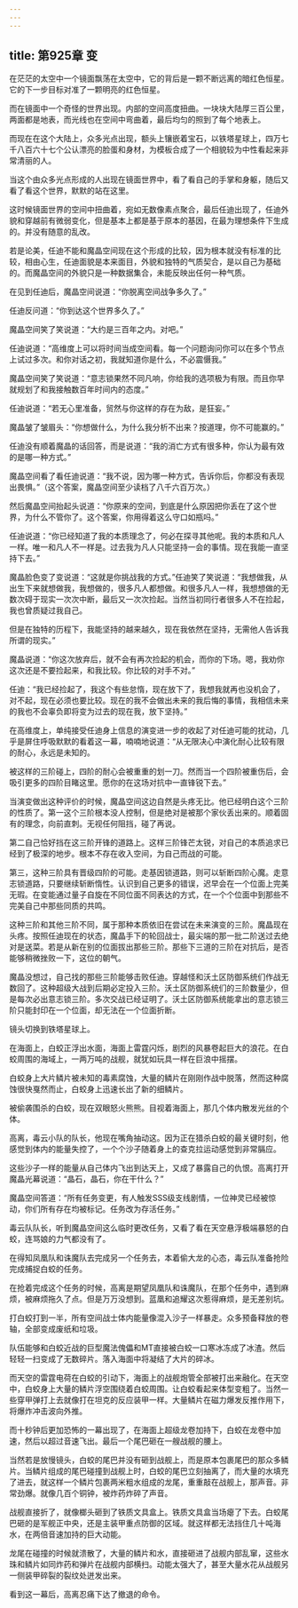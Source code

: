 ```yaml
---
---
---
```

title: 第925章 变
---



在茫茫的太空中一个镜面飘荡在太空中，它的背后是一颗不断远离的暗红色恒星。它的下一步目标对准了一颗明亮的红色恒星。

而在镜面中一个奇怪的世界出现。内部的空间高度扭曲。一块块大陆厚三百公里，两面都是地表，而光线也在空间中弯曲着，最后均匀的照到了每个地表上。

而现在在这个大陆上，众多光点出现，额头上镶嵌着宝石，以铁塔星球上，四万七千八百六十七个公认漂亮的脸蛋和身材，为模板合成了一个相貌较为中性看起来非常清丽的人。

当这个由众多光点形成的人出现在镜面世界中，看了看自己的手掌和身躯，随后又看了看这个世界，默默的站在这里。

这时候镜面世界的空间中扭曲着，宛如无数像素点聚合，最后任迪出现了，任迪外貌和穿越前有微弱变化，但是基本上都是基于原本的基因，在最为理想条件下生成的。并没有随意的乱改。

若是论美，任迪不能和魔晶空间现在这个形成的比较，因为根本就没有标准的比较，相由心生，任迪面貌是本来面目，外貌和独特的气质契合，是以自己为基础的。而魔晶空间的外貌只是一种数据集合，未能反映出任何一种气质。

在见到任迪后，魔晶空间说道：“你脱离空间战争多久了。”

任迪反问道：“你到达这个世界多久了。”

魔晶空间笑了笑说道：“大约是三百年之内。对吧。”

任迪说道：“高维度上可以将时间当成空间看。每一个问题询问你可以在多个节点上试过多次。和你对话之初，我就知道你是什么，不必震慑我。”

魔晶空间笑了笑说道：“意志锁果然不同凡响，你给我的选项极为有限。而且你早就规划了和我接触数百年时间内的态度。”

任迪说道：“若无心里准备，贸然与你这样的存在为敌，是狂妄。”

魔晶皱了皱眉头：“你想做什么，为什么我分析不出来？按道理，你不可能赢的。”

任迪没有顺着魔晶的话回答，而是说道：“我的消亡方式有很多种，你认为最有效的是哪一种方式。”

魔晶空间看了看任迪说道：“我不说，因为哪一种方式，告诉你后，你都没有表现出畏惧。”（这个答案，魔晶空间至少读档了八千六百万次。）

然后魔晶空间抬起头说道：“你原来的空间，到底是什么原因把你丢在了这个世界，为什么不管你了。这个答案，你用得着这么守口如瓶吗。”

任迪说道：“你已经知道了我的本质理念了，何必在探寻其他呢。我的本质和凡人一样。唯一和凡人不一样是。过去我为凡人只能坚持一会的事情。现在我能一直坚持下去。”

魔晶脸色变了变说道：“这就是你挑战我的方式。”任迪笑了笑说道：“我想做我，从出生下来就想做我，我想做的，很多凡人都想做。和很多凡人一样，我想想做的无数次碍于现实一次次中断，最后又一次次捡起。当然当初同行者很多人不在捡起，我也曾质疑过我自己。

但是在独特的历程下，我能坚持的越来越久，现在我依然在坚持，无需他人告诉我所谓的现实。”

魔晶说道：“你这次放弃后，就不会有再次捡起的机会，而你的下场。嗯，我劝你这次还是不要捡起来，和我比较。你比较的对手不对。”

任迪：“我已经捡起了，我这个有些怠惰，现在放下了，我想我就再也没机会了，对不起，现在必须也要比较。现在的我不会做出未来的我后悔的事情，我相信未来的我也不会辜负即将变为过去的现在我，放下坚持。”

在高维度上，单纯接受任迪身上信息的演变进一步的收起了对任迪可能的扰动，几乎是屏住呼吸默默的看着这一幕，喃喃地说道：“从无限决心中演化耐心比较有限的耐心，永远是未知的。

被这样的三阶碰上，四阶的耐心会被重重的划一刀。然而当一个四阶被重伤后，会吸引更多的四阶目睹这里。愿你的在这场对抗中一直锋锐下去。”

当演变做出这种评价的时候，魔晶空间这边自然是头疼无比。他已经明白这个三阶的性质了。第一这个三阶根本没人控制，但是绝对是被那个家伙丢出来的。顺着固有的理念，向前直刺。无视任何阻挡，碰了再说。

第二自己恰好挡在这三阶开锋的道路上。这样三阶锋芒太锐，对自己的本质追求已经到了极深的地步。根本不存在收入空间，为自己而战的可能。

第三，这种三阶具有晋级四阶的可能。走基因锁道路，则可以斩断四阶心魔。走意志锁道路，只要继续斩断惰性。认识到自己更多的错误，迟早会在一个位面上完美无瑕。在变能通过量子自旋在不同位面不同表达的方式，在一个个位面中到那些不完美自己中那些同质的共鸣。

这种三阶和其他三阶不同，属于那种本质依旧在尝试在未来演变的三阶。魔晶现在头疼。按照任迪现在的状态，魔晶手下的轮回战士，最尖端的那一批二阶送过去绝对是送菜。若是从新在别的位面拔出那些三阶。那些下三道的三阶在对抗后，是否能够稍微挫败一下，这位的朝气。

魔晶没想过，自己找的那些三阶能够击败任迪。穿越怪和沃土区防御系统们作战无数回了。这种超级大战到后期必定投入三阶。沃土区防御系统们的三阶数量少，但是每次必出意志锁三阶。多次交战已经证明了。沃土区防御系统能拿出的意志锁三阶只能封印在一个位面，却无法在一个位面折断。

镜头切换到铁塔星球上。

在海面上，白蛟正浮出水面，海面上雷霆闪烁，剧烈的风暴卷起巨大的浪花。在白蛟周围的海域上，一两万吨的战舰，就犹如玩具一样在巨浪中摇摆。

白蛟身上大片鳞片被未知的毒素腐蚀，大量的鳞片在刚刚作战中脱落，然而这种腐蚀很快戛然而止，白蛟身上迅速长出了新的细鳞片。

被偷袭围杀的白蛟，现在双眼怒火熊熊。目视着海面上，那几个体内散发光丝的个体。

高离，毒云小队的队长，他现在嘴角抽动这。因为正在猎杀白蛟的最关键时刻，他感觉到体内的能量失控了，一个个沙子随着身上的查克拉运动感觉到非常膈应。

这些沙子一样的能量从自己体内飞出到达天上，又成了暴露自己的仇恨。高离打开魔晶光幕说道：“晶石，晶石，你在干什么？”

魔晶空间答道：“所有任务变更，有人触发SSS级支线剧情，一位神灵已经被惊动，你们所有存在均被标记。任务改为存活任务。”

毒云队队长，听到魔晶空间这么临时更改任务，又看了看在天空悬浮极端暴怒的白蛟，连骂娘的力气都没有了。

在得知凤凰队和诛魔队去完成另一个任务去，本着偷大龙的心态，毒云队准备抢险完成捕捉白蛟的任务。

在抢着完成这个任务的时候，高离是期望凤凰队和诛魔队，在那个任务中，遇到麻烦，被麻烦拖久了点。但是万万没想到。蓝凰和追耀这次惹得麻烦，是无差别坑。

打白蛟打到一半，所有空间战士体内能量像混入沙子一样暴走。众多预备释放的卷轴，全部变成废纸和垃圾。

队伍能够和白蛟近战的巨型魔法傀儡和MT直接被白蛟一口寒冰冻成了冰渣。然后轻轻一扫变成了无数碎片。落入海面中将凝结了大片的碎冰。

而天空的雷霆电荷在白蛟的引动下，海面上的战舰炮管全部被打出来融化。在天空中，白蛟身上大量的鳞片浮空围绕着白蛟周围。让白蛟看起来体型变粗了。当然一些穿甲弹打上去就像打在坦克的反应装甲一样。大量鳞片在磁力爆发反推作用下，将爆炸冲击波向外推。

而十秒钟后更加恐怖的一幕出现了，在海面上超级龙卷加持下，白蛟在龙卷中加速，然后以超过音速飞出。最后一个尾巴砸在一艘战舰的腰上。

当然若是放慢镜头，白蛟的尾巴并没有砸到战舰上，而是原本包裹尾巴的那众多鳞片。当鳞片组成的尾巴碰撞到战舰上时，白蛟的尾巴立刻抽离了，而大量的水填充了进去，就这样一个鳞片包裹两米粗水组成的龙尾，重重敲在战舰上，那声音。非常劲爆。就像几百个铜钟，被炸药炸碎了声音。

战舰直接折了，就像榔头砸到了铁质文具盒上。铁质文具盒当场瘪了下去。白蛟尾巴砸的是军舰正中央，还是主装甲重点防御的区域。就这样都无法挡住几十吨海水，在两倍音速加持的巨大动能。

龙尾在碰撞的时候就溃散了，大量的鳞片和水，直接砸进了战舰内部乱窜，这些水珠和鳞片如同炸药和弹片在战舰内部横扫。动能太强大了，甚至大量水花从战舰另一侧装甲碎裂的裂纹处迸发出来。

看到这一幕后，高离忍痛下达了撤退的命令。